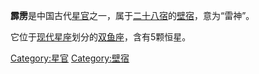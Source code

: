 '''霹雳'''是中国古代[[星官|星官]]之一，属于[[二十八宿|二十八宿]]的[[壁宿|壁宿]]，意为“雷神”。

它位于[[星座列表|现代星座]]划分的[[双鱼座|双鱼座]]，含有5颗恒星。

[[Category:星官|Category:星官]]
[[Category:壁宿|Category:壁宿]]